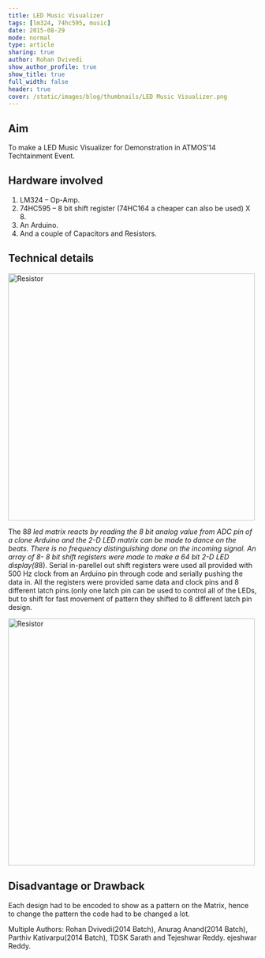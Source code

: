 ```yaml
---
title: LED Music Visualizer
tags: [lm324, 74hc595, music]
date: 2015-08-29
mode: normal
type: article
sharing: true
author: Rohan Dvivedi
show_author_profile: true
show_title: true
full_width: false
header: true
cover: /static/images/blog/thumbnails/LED Music Visualizer.png
---
```


## Aim

To make a LED Music Visualizer for Demonstration in ATMOS’14 Techtainment Event.

## Hardware involved

1. LM324 – Op-Amp.
2. 74HC595 – 8 bit shift register (74HC164 a cheaper can also be used) X 8.
3. An Arduino.
4. And a couple of Capacitors and Resistors.

## Technical details

<Image src="/static/images/blog/LED-Music-Vis/led.png" alt="Resistor" width="500" height="500" />

The 8*8 led matrix reacts by reading the 8 bit analog value from ADC pin of a clone Arduino and the 2-D LED matrix can be made to dance on the beats. There is no frequency distinguishing done on the incoming signal.
An array of 8- 8 bit shift registers were made to make a 64 bit 2-D LED display(8*8). Serial in-parellel out shift registers were used all provided with 500 Hz clock from an Arduino pin through code and serially pushing the data in.
All the registers were provided same data and clock pins and 8 different latch pins.(only one latch pin can be used to control all of the LEDs, but to shift for fast movement of pattern they shifted to 8 different latch pin design.

<Image
  src="/static/images/blog/LED-Music-Vis/circuit.png"
  alt="Resistor"
  width="500"
  height="500"
/>

<EmbedItem url="https://www.youtube.com/embed/f7IMDipX1JE" />

## Disadvantage or Drawback

Each design had to be encoded to show as a pattern on the Matrix, hence to change the pattern the code had to be changed a lot.

Multiple Authors: Rohan Dvivedi(2014 Batch), Anurag Anand(2014 Batch), Parthiv Kativarpu(2014 Batch), TDSK Sarath and Tejeshwar Reddy.
ejeshwar Reddy.
